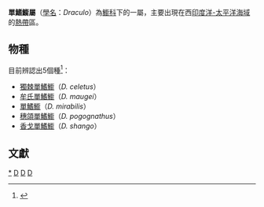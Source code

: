 {{魚銜}}
{{Automatic taxobox
| taxon = Draculo
| authority = [[John_Otterbein_Snyder|Snyder]], 1911
|type_species = ''Draculo mirabilis''
|type_species_authority = Snyder, 1911
}}
'''單鰭䲗屬'''（[[學名|學名]]：''Draculo''）為[[䲗科|䲗科]]下的一屬，主要出現在西[[印度洋-太平洋海域|印度洋-太平洋海域]]的[[熱帶|熱帶]]區。

==物種==
目前辨認出5個種<ref>{{FishBase genus|genus=Draculo|month=6|year=2014}}</ref>：
*[[獨棘單鰭䲗|獨棘單鰭䲗]]（''D. celetus''）
*[[牟氏單鰭䲗|牟氏單鰭䲗]]（''D. maugei''）
*[[單鰭䲗|單鰭䲗]]（''D. mirabilis''）
*[[穗頜單鰭䲗|穗頜單鰭䲗]]（''D. pogognathus''）
*[[香戈單鰭䲗|香戈單鰭䲗]]（''D. shango''）

==文獻==
{{reflist}}
{{commons|Draculo}}
{{Taxonbar|from=Q2659483}}

[[Category:單鰭䲗屬|*]]
[[Category:䲗科|D]]
[[Category:䲗亞目|D]]
[[Category:1911年描述的分类群|D]]